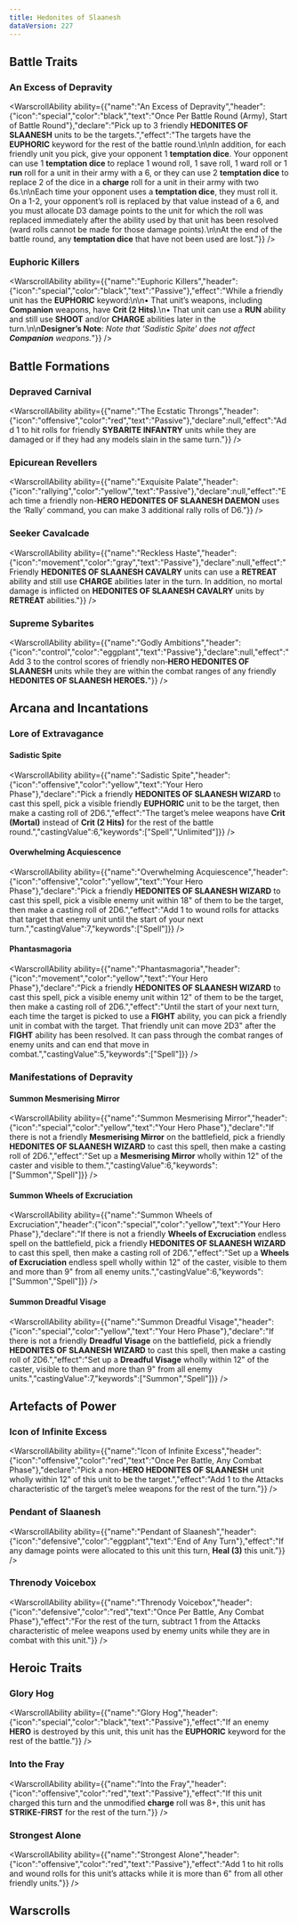 ```yaml
---
title: Hedonites of Slaanesh
dataVersion: 227
---
```



## Battle Traits

### An Excess of Depravity

<WarscrollAbility ability={{"name":"An Excess of Depravity","header":{"icon":"special","color":"black","text":"Once Per Battle Round (Army), Start of Battle Round"},"declare":"Pick up to 3 friendly **HEDONITES OF SLAANESH** units to be the targets.","effect":"The targets have the **EUPHORIC** keyword for the rest of the battle round.\n\nIn addition, for each friendly unit you pick, give your opponent 1 **temptation dice**. Your opponent can use 1 **temptation dice** to replace 1 wound roll, 1 save roll, 1 ward roll or 1 **run** roll for a unit in their army with a 6, or they can use 2 **temptation dice** to replace 2 of the dice in a **charge** roll for a unit in their army with two 6s.\n\nEach time your opponent uses a **temptation dice**, they must roll it. On a 1-2, your opponent’s roll is replaced by that value instead of a 6, and you must allocate D3 damage points to the unit for which the roll was replaced immediately after the ability used by that unit has been resolved (ward rolls cannot be made for those damage points).\n\nAt the end of the battle round, any **temptation dice** that have not been used are lost."}} />

### Euphoric Killers

<WarscrollAbility ability={{"name":"Euphoric Killers","header":{"icon":"special","color":"black","text":"Passive"},"effect":"While a friendly unit has the **EUPHORIC** keyword:\n\n• That unit’s weapons, including **Companion** weapons, have **Crit (2 Hits)**.\n• That unit can use a ****RUN**** ability and still use ****SHOOT**** and/or ****CHARGE**** abilities later in the turn.\n\n**Designer’s Note**: *Note that ‘Sadistic Spite’ does not affect **Companion** weapons.*"}} />

## Battle Formations

### Depraved Carnival

<WarscrollAbility ability={{"name":"The Ecstatic Throngs","header":{"icon":"offensive","color":"red","text":"Passive"},"declare":null,"effect":"Add 1 to hit rolls for friendly **SYBARITE INFANTRY** units while they are damaged or if they had any models slain in the same turn."}} />

### Epicurean Revellers

<WarscrollAbility ability={{"name":"Exquisite Palate","header":{"icon":"rallying","color":"yellow","text":"Passive"},"declare":null,"effect":"Each time a friendly non-**HERO HEDONITES OF SLAANESH DAEMON** uses the ‘Rally’ command, you can make 3 additional rally rolls of D6."}} />

### Seeker Cavalcade

<WarscrollAbility ability={{"name":"Reckless Haste","header":{"icon":"movement","color":"gray","text":"Passive"},"declare":null,"effect":"Friendly **HEDONITES OF SLAANESH CAVALRY** units can use a **RETREAT** ability and still use **CHARGE** abilities later in the turn. In addition, no mortal damage is inflicted on **HEDONITES OF SLAANESH CAVALRY** units by **RETREAT** abilities."}} />

### Supreme Sybarites

<WarscrollAbility ability={{"name":"Godly Ambitions","header":{"icon":"control","color":"eggplant","text":"Passive"},"declare":null,"effect":"Add 3 to the control scores of friendly non‑**HERO HEDONITES OF SLAANESH** units while they are within the combat ranges of any friendly **HEDONITES OF SLAANESH HEROES.**"}} />

## Arcana and Incantations

### Lore of Extravagance

#### Sadistic Spite

<WarscrollAbility ability={{"name":"Sadistic Spite","header":{"icon":"offensive","color":"yellow","text":"Your Hero Phase"},"declare":"Pick a friendly **HEDONITES OF SLAANESH WIZARD** to cast this spell, pick a visible friendly **EUPHORIC** unit to be the target, then make a casting roll of 2D6.","effect":"The target’s melee weapons have **Crit (Mortal)** instead of **Crit (2 Hits)** for the rest of the battle round.","castingValue":6,"keywords":["Spell","Unlimited"]}} />

#### Overwhelming Acquiescence

<WarscrollAbility ability={{"name":"Overwhelming Acquiescence","header":{"icon":"offensive","color":"yellow","text":"Your Hero Phase"},"declare":"Pick a friendly **HEDONITES OF SLAANESH WIZARD** to cast this spell, pick a visible enemy unit within 18\" of them to be the target, then make a casting roll of 2D6.","effect":"Add 1 to wound rolls for attacks that target that enemy unit until the start of your next turn.","castingValue":7,"keywords":["Spell"]}} />

#### Phantasmagoria

<WarscrollAbility ability={{"name":"Phantasmagoria","header":{"icon":"movement","color":"yellow","text":"Your Hero Phase"},"declare":"Pick a friendly **HEDONITES OF SLAANESH WIZARD** to cast this spell, pick a visible enemy unit within 12\" of them to be the target, then make a casting roll of 2D6.","effect":"Until the start of your next turn, each time the target is picked to use a **FIGHT** ability, you can pick a friendly unit in combat with the target. That friendly unit can move 2D3\" after the **FIGHT** ability has been resolved. It can pass through the combat ranges of enemy units and can end that move in combat.","castingValue":5,"keywords":["Spell"]}} />

### Manifestations of Depravity

#### Summon Mesmerising Mirror

<WarscrollAbility ability={{"name":"Summon Mesmerising Mirror","header":{"icon":"special","color":"yellow","text":"Your Hero Phase"},"declare":"If there is not a friendly **Mesmerising Mirror** on the battlefield, pick a friendly **HEDONITES OF SLAANESH WIZARD** to cast this spell, then make a casting roll of 2D6.","effect":"Set up a **Mesmerising Mirror** wholly within 12\" of the caster and visible to them.","castingValue":6,"keywords":["Summon","Spell"]}} />

#### Summon Wheels of Excruciation

<WarscrollAbility ability={{"name":"Summon Wheels of Excruciation","header":{"icon":"special","color":"yellow","text":"Your Hero Phase"},"declare":"If there is not a friendly **Wheels of Excruciation** endless spell on the battlefield, pick a friendly **HEDONITES OF SLAANESH WIZARD** to cast this spell, then make a casting roll of 2D6.","effect":"Set up a **Wheels of Excruciation** endless spell wholly within 12\" of the caster, visible to them and more than 9\" from all enemy units.","castingValue":6,"keywords":["Summon","Spell"]}} />

#### Summon Dreadful Visage

<WarscrollAbility ability={{"name":"Summon Dreadful Visage","header":{"icon":"special","color":"yellow","text":"Your Hero Phase"},"declare":"If there is not a friendly **Dreadful Visage** on the battlefield, pick a friendly **HEDONITES OF SLAANESH WIZARD** to cast this spell, then make a casting roll of 2D6.","effect":"Set up a **Dreadful Visage** wholly within 12\" of the caster, visible to them and more than 9\" from all enemy units.","castingValue":7,"keywords":["Summon","Spell"]}} />

## Artefacts of Power

### Icon of Infinite Excess

<WarscrollAbility ability={{"name":"Icon of Infinite Excess","header":{"icon":"offensive","color":"red","text":"Once Per Battle, Any Combat Phase"},"declare":"Pick a non-****HERO** HEDONITES OF SLAANESH** unit wholly within 12\" of this unit to be the target.","effect":"Add 1 to the Attacks characteristic of the target’s melee weapons for the rest of the turn."}} />

### Pendant of Slaanesh

<WarscrollAbility ability={{"name":"Pendant of Slaanesh","header":{"icon":"defensive","color":"eggplant","text":"End of Any Turn"},"effect":"If any damage points were allocated to this unit this turn, **Heal (3)** this unit."}} />

### Threnody Voicebox

<WarscrollAbility ability={{"name":"Threnody Voicebox","header":{"icon":"defensive","color":"red","text":"Once Per Battle, Any Combat Phase"},"effect":"For the rest of the turn, subtract 1 from the Attacks characteristic of melee weapons used by enemy units while they are in combat with this unit."}} />

## Heroic Traits

### Glory Hog

<WarscrollAbility ability={{"name":"Glory Hog","header":{"icon":"special","color":"black","text":"Passive"},"effect":"If an enemy ****HERO**** is destroyed by this unit, this unit has the **EUPHORIC** keyword for the rest of the battle."}} />

### Into the Fray

<WarscrollAbility ability={{"name":"Into the Fray","header":{"icon":"offensive","color":"red","text":"Passive"},"effect":"If this unit charged this turn and the unmodified **charge** roll was 8+, this unit has **STRIKE-FIRST** for the rest of the turn."}} />

### Strongest Alone

<WarscrollAbility ability={{"name":"Strongest Alone","header":{"icon":"offensive","color":"red","text":"Passive"},"effect":"Add 1 to hit rolls and wound rolls for this unit’s attacks while it is more than 6\" from all other friendly units."}} />

## Warscrolls

